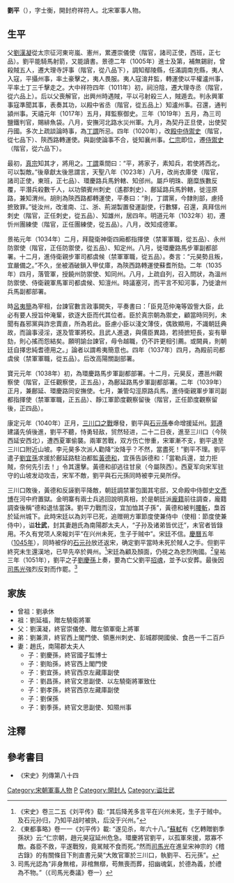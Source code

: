 '''劉平'''（{{bd|?||?}}），字士衡，開封府祥符人。北宋軍事人物。

== 生平 ==
父[[劉漢凝|劉漢凝]]從太宗征河東岢嵐、憲州，累遷崇儀使（階官，諸司正使，西班，正七品）。劉平能騎馬射箭，又能讀書。景德二年（1005年）進士及第，補無錫尉，曾殺賊五人，遷大理寺評事（階官，從八品下），調知鄢陵縣，任滿調南充縣，夷人入寇，平攝州事，率土豪擊之，夷人畏服。夷人寇淯井監，轉運使以平權瀘州事，平率土丁三千擊走之。大中祥符四年（1011年）初，祠汾陰，遷大理寺丞（階官，從六品上）。后以父喪解官，出興州時遇賊，平以弓射殺三人，賊遁去。判永興軍事寇準聞其事，表奏其功，以殿中省丞（階官，從五品上）知瀘州事。召還，通判潁州事。天禧元年（1017年）五月，拜監察御史。三年（1019年）五月，為三司鹽鐵判官，賜緋魚袋。八月，安撫河北路水災州軍。九月，為契丹正旦使，出使契丹國。多次上疏談論時事，為[[丁謂|丁謂]]所忌。四年（1020年），改[[殿中侍禦史|殿中侍禦史]]（階官，從七品下）、陝西路轉運使。與副使論事不合，徙知襄州事。[[宋仁宗|仁宗]]即位，遷[[侍禦史|侍禦史]]（階官，從六品下）。

最初，[[宋真宗|真宗]]知其才，將用之。[[丁謂|丁謂]]乘間曰：“平，將家子，素知兵，若使將西北，可以製敵。”後章獻太後思謂言，天聖八年（1023年）八月，改尚衣庫使（階官，諸司正使，東班，正七品）、環慶路兵馬鈐轄、知邠州。屬戶明珠、磨糜族數反覆，平潛兵殺數千人，以功領賓州刺史（遙郡刺史）、鄜延路兵馬鈐轄，徙涇原路，兼知渭州。胡則為陝西路都轉運使，平奏曰：“則，丁謂黨，今隸則部，慮掎摭致罪。”徙汝州，改淮南、江、浙、荊湖製置發運副使，行數驛，召還，真拜信州刺史（階官，正任刺史，從五品）、知雄州，居四年。明道元年（1032年）初，遷忻州團練使（階官，正任團練使，從五品）。八月，改知成德軍。

景祐元年（1034年）二月，拜龍衛神衛四廂都指揮使（禁軍軍職，從五品）、永州防禦使（階官，正任防禦使，從五品）、知定州。八月，徙環慶路馬步軍副都部署。十二月，進侍衛親步軍司都虞候（禁軍軍職，從五品）。奏言：“元昊勢且叛，宜嚴備之。”不久，坐被酒破鎖入甲仗庫，為陝西路轉運使蘇耆所劾。二年（1035年）四月，落管軍，授饒州防禦使、知同州。八月，上疏自列，召入問狀，為溫州防禦使、侍衛親軍馬軍司都虞候、知澶州。時議塞河，而平言不知河事，乃徙滄州兵馬副都部署。

時[[呂夷簡|呂夷簡]]為宰相，台諫官數言政事闕失，平奏書曰：「臣見范仲淹等毀訾大臣，此必有要人授旨仲淹輩，欲逐大臣而代其位者。臣於真宗朝為禦史，顧當時同列，未聞有姦邪黨與詐忠賣直，所為若此。臣慮小臣以淺文薄伎，偶致顯用，不識朝廷典故，而論事浸淫，遂及管軍將校。且武人進退，與儒臣異路，若掎摭短長，妄有舉劾，則心搖而怨結矣。願明諭台諫官，毋令越職，仍不許更相引薦。或闕員，則朝廷自擇忠純耆德用之。」論者以謂希夷簡意也。四年（1037年）四月，為殿前司都虞侯（禁軍軍職，從五品）。后改高陽關副部署。

寶元元年（1038年）初，為環慶路馬步軍副都部署。十二月，元昊反，遷邕州觀察使（階官，正任觀察使，正五品），為鄜延路馬步軍副都部署。二年（1039年）正月，兼鄜延、環慶路同安撫使。七月，兼管勾涇原路兵馬，進侍衛親軍步軍司副都指揮使（禁軍軍職，正五品）、靜江軍節度觀察留後（階官，正任節度觀察留後，正四品）。

康定元年（1040年）正月，[[三川口之戰|三川口之戰]]爆發，劉平與[[石元孫|石元孫]]奉命增援延州。[[郭遵|郭遵]]建議先偵後進，劉平不聽，恃勇轻敌，贸然轻进，二十二日夜，進至三川口（今陝西延安西北），遭西夏軍偷襲。兩軍苦戰，双方伤亡惨重，宋軍漸不支，劉平退至三川口附近山坡。李元昊多次派人勸降“汝降乎？不然，當盡死！”劉平不理。劉平遣子[[劉宜孫|劉宜孫]]求援於鄜延路駐泊都監[[黄德和_(宋朝)|黃德和]]，宜孫告訴德和：「當勒兵還，並力拒賊，奈何先引去！」令其還擊。黃德和卻逃往甘泉（今屬陝西）。西夏军向宋军驻守的山坡发动攻击，宋军不敵，劉平與石元孫同時被李元昊所俘。

三川口敗後，黃德和反誣劉平降敵，朝廷調禁軍包圍其宅邸，又命殿中侍御史[[文彥博|文彥博]]在河中府置獄。金明寨有兩士兵逃回說明真相，於是朝廷派[[龐籍|龐籍]]前往調查，龐籍調查後稱“德和退怯當誅。劉平力戰而沒，宜加恤其子孫”，黃德和被判[[腰斬|腰斬]]，梟首於延州城下。此時宋廷以為刘平已死，追赠朔方軍節度使兼侍中（使相：節度使兼侍中），谥'''壮武'''，封其妻趙氏為南陽郡太夫人，“子孙及诸弟皆优迁”，未官者皆錄用。不久有党项人來報刘平“在兴州未死，生子于贼中”。宋廷不信。[[慶曆|慶曆]]五年（[[1045年|1045年]]），同時被俘的[[石元孙|石元孙]]放还返宋，确定劉平當時未死於賊人之手。但劉平終究未生還漢地，已早先卒於興州。<ref>《宋史》卷三二五《刘平传》载: “其后降羌多言平在兴州未死，生子于贼中。及石元孙归，乃知平战时被执，后没于兴州。”</ref>宋廷為顧及顏面，仍視之為忠烈殉國。<ref>《東都事略》卷一一《刘平传》載: “遂见杀，年六十八。”[[蘇軾|蘇軾]]有《乞轉贈劉季孫狀》云:“仁宗朝，趙元昊寇延州危急。環慶將官劉平，以孤軍來援，眾寡不敵。姦臣不救，平遂戰歿，竟駡賊不食而死。”然而[[司馬光|司馬光]]在進呈宋神宗的《稽古錄》的有關條目下則直書元昊“大敗官軍於三川口，執劉平、石元孫”。</ref>皇祐三年（1051年），劉平之子[[劉慶孫|劉慶孫]]上奏，要為亡父劉平[[招魂|招魂]]，並予以安葬。最後因[[司馬光|司馬光]]強烈反對而作罷。<ref>司馬光認為“非身無棺，非棺無槨，苟無喪而葬，招幽魂氣，於德為義，於禮為不物。”（《司馬光奏議》卷一）</ref>

== 家族 ==
*曾祖：劉承休
*祖：劉延福，贈左驍衛將軍
*父：劉漢凝，終官崇儀使、贈左領軍衛上將軍
*弟：劉兼濟，終官西上閣門使、領惠州刺史、彭城郡開國侯、食邑一千二百戶
*妻：趙氏，南陽郡太夫人
**子：劉慶孫，終官國子監博士
**子：劉貽孫，終官西上閣門使
**子：劉宜孫，終官西京左藏庫副使
**子：劉昌孫，終官文思副使、以左驍衛將軍致仕
**子：劉孝孫，終官西京左藏庫副使
**子：劉保孫
**子：劉季孫，終官文思副使、知隰州事

==注釋==
{{reflist}}

==參考書目==
* 《宋史》列傳第八十四

{{DEFAULTSORT:L}}
[[Category:宋朝軍事人物|Category:宋朝軍事人物]]
[[Category:劉姓|P]]
[[Category:開封人|Category:開封人]]
[[Category:谥壮武|Category:谥壮武]]